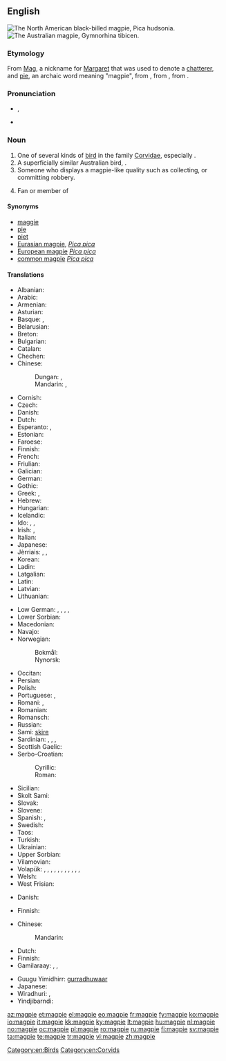 {{also|Magpie}}
==English==
{{wikipedia}}
[[Image:Blackbilledmagpie12.JPG|thumb|The North American black-billed magpie, ''Pica hudsonia.'']]
[[Image:Magpie.jpg|thumb|The Australian magpie, ''Gymnorhina tibicen.'']]

===Etymology===
From [[Mag]], a nickname for [[Margaret]] that was used to denote a [[chatterer]], and [[pie#Etymology_2|pie]], an archaic word meaning "magpie", from {{etyl|fro|en}} {{term|pie|lang=fro}}, from {{etyl|la|en}} {{term|pica|lang=la}}, from {{etyl|ine-pro|en}} {{recons|(s)peik-||woodpecker, magpie|lang=ine-pro}}.

===Pronunciation===
* {{IPA|/ˈmæɡˌpaɪ/}}, {{X-SAMPA|/"m{g%paI/}}
* {{hyphenation|mag|pie}}

===Noun===
{{en-noun}}

# One of several kinds of [[bird]] in the family [[Corvidae]], especially {{taxlink|Pica pica|species}}.
# A superficially similar Australian bird, {{taxlink|Gymnorhina tibicen|species}}.
# Someone who displays a magpie-like quality such as collecting, or committing robbery.
# {{context|slang}} Fan or member of {{w|Newcastle United F.C.}}

====Synonyms====
* [[maggie]]
* [[pie]]
* [[piet]]
* [[Eurasian magpie]], ''[[Pica pica]]''
* [[European magpie]] ''[[Pica pica]]''
* [[common magpie]] ''[[Pica pica]]''

====Translations====
{{trans-top|bird of genus ''Pica''}}
* Albanian: {{t-|sq|laraskë}}
* Arabic: {{t-|ar|عقعق|m|tr=ʿáqʿaq}}
* Armenian: {{t-|hy|կաչաղակ|tr=kačaġak}}
* Asturian: {{t-|ast|pega|f}}
* Basque: {{t-|eu|mika}}, {{t-|eu|pika}}
* Belarusian: {{t-|be|сарока|tr=saróka|f}}
* Breton: {{t+|br|pig}}
* Bulgarian: {{t+|bg|сврака|f|tr=svraka}}
* Catalan: {{t-|ca|garsa|f}}
* Chechen: {{tø|ce|къорзакъиг}}
* Chinese:
*: Dungan: {{tø|dng|щичё|sc=Cyrl}}, {{tø|dng|җичё|sc=Cyrl}}
*: Mandarin: {{t-|cmn|喜鵲|sc=Hani}}, {{t-|cmn|喜鹊|tr=xǐque|sc=Hani}}
* Cornish: {{t|kw|piesen|f}}
* Czech: {{t+|cs|straka|f}}
* Danish: {{t+|da|skade|c}}
* Dutch: {{t+|nl|ekster|m}}
* Esperanto: {{qualifier|♂}} {{t+|eo|pigo}}, {{qualifier|♀}} {{t-|eo|pigino}}
* Estonian: {{t-|et|harakas}}
* Faroese: {{t-|fo|skjóra}}
* Finnish: {{t+|fi|harakka}}
* French: {{t+|fr|pie|f}}
* Friulian: {{tø|fur|cheche}}
* Galician: {{t-|gl|pega|f}}
* German: {{t+|de|Elster|f}}
* Gothic: {{tø|got|𐌰𐌲𐌰𐍄𐌹|f|tr=agati|sc=Goth}}
* Greek: {{t+|el|καρακάξα|tr=karakáksa|f}}, {{t+|el|κίσσα|tr=kisa|f}}
* Hebrew: {{t-|he|עקעק|sc=Hebr}}
* Hungarian: {{t+|hu|szarka}}
* Icelandic: {{t+|is|skjór|m}}
* Ido: {{qualifier|♂♀}} {{t+|io|pigo}}, {{qualifier|♂}} {{t-|io|pigulo}}, {{qualifier|♀}} {{t-|io|pigino}}
* Irish: {{t-|ga|snag breac}}, {{t-|ga|meaig}}
* Italian: {{t+|it|gazza|f}}
* Japanese: {{t+|ja|鵲|tr=kasasagi}}
* Jèrriais: {{qualifier|female}} {{tø|roa-jer|pie|f}}, {{qualifier|female}} {{tø|roa-jer|mèrgot|f}}, {{qualifier|male}} {{tø|roa-jer|piêté|m}}
* Korean: {{t+|ko|까치|tr=kkachi|sc=Hang}}
* Ladin: {{tø|lld|gacia|f}}
* Latgalian: {{tø|ltg|žogota|m}}
* Latin: {{t-|la|pica|f}}
* Latvian: {{t-|lv|žagata}}
* Lithuanian: {{t+|lt|šarka}}
{{trans-mid}}
* Low German: {{t+|nds|Heister|m}}, {{t+|nds|Hääkster|m}}, {{t+|nds|Heckster|m}}, {{t+|nds|Heekster|m}}, {{t+|nds|Hester|m}}
* Lower Sorbian: {{tø|dsb|sroka|f}}
* Macedonian: {{t-|mk|страчка|f|tr=stráčka}}
* Navajo: {{tø|nv|ąąʼąʼii}}
* Norwegian:
*: Bokmål: {{t+|no|skjære|f}}
*: Nynorsk: {{t+|nn|skjor|f}}
* Occitan: {{t+|oc|agaça|f}}
* Persian: {{t+|fa|زاغ|tr=zâgh}}
* Polish: {{t+|pl|sroka|f}}
* Portuguese: {{t+|pt|gralha|f}}, {{t+|pt|pega|f}}
* Romani: {{tø|rom|kakarachi|m}}, {{tø|rom|kakarachka|f}}
* Romanian: {{t+|ro|coțofană|f}}
* Romansch: {{t-|rm|giazla}}
* Russian: {{t+|ru|сорока|f|tr=soróka}}
* Sami: [[skire]]
* Sardinian: {{t-|sc|piga|f}}, {{t-|sc|malabiga|f}}, {{t-|sc|mariabiga|f}}, {{t-|sc|marabiga|f}}
* Scottish Gaelic: {{t-|gd|athaid}}
* Serbo-Croatian:
*: Cyrillic: {{t-|sh|сврака|f|sc=Cyrl}}
*: Roman: {{t-|sh|svraka|f}}
* Sicilian: {{t+|scn|craccarazza|f}}
* Skolt Sami: {{tø|sms|soorkõs}}
* Slovak: {{t-|sk|straka|f}}
* Slovene: {{t+|sl|sraka|f}}
* Spanish: {{t+|es|urraca|f}}, {{t+|es|picaza|f}}
* Swedish: {{t+|sv|skata}}
* Taos: {{tø|twf|kw’àyána}}
* Turkish: {{t+|tr|saksağan}}
* Ukrainian: {{t-|uk|сорока|tr=soroka}}
* Upper Sorbian: {{t-|hsb|sroka}}
* Vilamovian: {{tø|wym|ołaoster}}
* Volapük: {{qualifier|♂♀}} {{t+|vo|piak}}, {{qualifier|♂}} {{t-|vo|hipiak}}, {{qualifier|♀}} {{t-|vo|jipiak}}, {{qualifier|♂♀ offspring, young}} {{t-|vo|piakül}}, {{qualifier|♂ offspring}} {{t-|vo|hipiakül}}, {{qualifier|♀ offspring}} {{t-|vo|jipiakül}}, {{qualifier|older term (cf. Danish ''[[skade]], [[husskade]]''), ♂♀}} {{t-|vo|skadit}}, {{qualifier|♂}} {{t-|vo|hiskadit}}, {{qualifier|♀}} {{t-|vo|jiskadit}}, {{qualifier|♂♀ offspring, young}} {{t-|vo|skaditül}}, {{qualifier|♂ offspring}} {{t-|vo|hiskaditül}}, {{qualifier|♀ offspring}} {{t-|vo|jiskaditül}}
* Welsh: {{t-|cy|pioden|f}}
* West Frisian: {{t+|fy|ekster}}
{{trans-bottom}}

{{trans-top|''Pica pica''}}
* Danish: {{t-|da|husskade|c}}
{{trans-mid}}
* Finnish: {{t+|fi|harakka}}
{{trans-bottom}}

{{trans-top|Australian bird, ''Gymnorhina tibicen''}}
* Chinese:
*: Mandarin: {{t|cmn|黑背鍾鵲|tr=hēi bèi zhōng què|sc=Hani}}
* Dutch: {{t-|nl|zwartrugfluitvogel|m}}
* Finnish: {{t+|fi|isohuiluvaris}}
* Gamilaraay: {{tø|kld|burrugaabu}}, {{tø|kld|galalu}}, {{tø|kld|guluu}}
{{trans-mid}}
* Guugu Yimidhirr: [[gurradhuwaar]]
* Japanese: {{t-|ja|カササギフエガラス|tr=kasasagifuegarasu|sc=Jpan}}
* Wiradhuri: {{tø|wrh|booroogong}}, {{tø|wrh|garoogong}}
* Yindjibarndi: {{tø|yij|warndurla}}
{{trans-bottom}}

[[Category:en:Birds]]
[[Category:en:Corvids]]

[[az:magpie]]
[[et:magpie]]
[[el:magpie]]
[[eo:magpie]]
[[fr:magpie]]
[[fy:magpie]]
[[ko:magpie]]
[[io:magpie]]
[[it:magpie]]
[[kk:magpie]]
[[ky:magpie]]
[[lt:magpie]]
[[hu:magpie]]
[[nl:magpie]]
[[no:magpie]]
[[oc:magpie]]
[[pl:magpie]]
[[ro:magpie]]
[[ru:magpie]]
[[fi:magpie]]
[[sv:magpie]]
[[ta:magpie]]
[[te:magpie]]
[[tr:magpie]]
[[vi:magpie]]
[[zh:magpie]]
